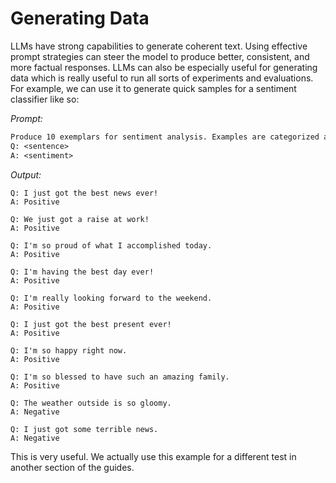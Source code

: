 # Generating Data
LLMs have strong capabilities to generate coherent text. Using effective prompt strategies can steer the model to produce better, consistent, and more factual responses. LLMs can also be especially useful for generating data which is really useful to run all sorts of experiments and evaluations. For example, we can use it to generate quick samples for a sentiment classifier like so:

*Prompt:*
```txt filename="prompt.txt" copy
Produce 10 exemplars for sentiment analysis. Examples are categorized as either positive or negative. Produce 2 negative examples and 8 positive examples. Use this format for the examples:
Q: <sentence>
A: <sentiment>
```

*Output:*
```
Q: I just got the best news ever!
A: Positive

Q: We just got a raise at work!
A: Positive

Q: I'm so proud of what I accomplished today.
A: Positive

Q: I'm having the best day ever!
A: Positive

Q: I'm really looking forward to the weekend.
A: Positive

Q: I just got the best present ever!
A: Positive

Q: I'm so happy right now.
A: Positive

Q: I'm so blessed to have such an amazing family.
A: Positive

Q: The weather outside is so gloomy.
A: Negative

Q: I just got some terrible news.
A: Negative
```

This is very useful. We actually use this example for a different test in another section of the guides.